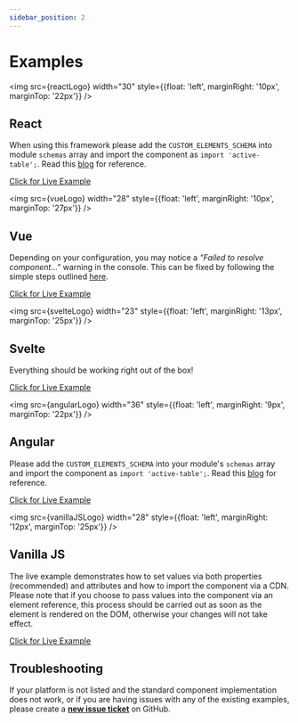 ```yaml
---
sidebar_position: 2
---
```


# Examples


<img src={reactLogo} width="30" style={{float: 'left', marginRight: '10px', marginTop: '22px'}} />

## React

When using this framework please add the `CUSTOM_ELEMENTS_SCHEMA` into module `schemas` array and import the component
as `import 'active-table';`. Read this [blog](https://www.thisdot.co/blog/how-to-integrate-web-components-using-lit-in-angular) for reference.

[Click for Live Example](https://codesandbox.io/s/interesting-joana-9v8nfe?file=/src/app/app.component.ts)


<img src={vueLogo} width="28" style={{float: 'left', marginRight: '10px', marginTop: '27px'}} />

## Vue

Depending on your configuration, you may notice a _"Failed to resolve component..."_ warning in the console. This can be fixed by following
the simple steps outlined [here](https://vuejs.org/guide/extras/web-components.html#using-custom-elements-in-vue).

[Click for Live Example](https://codesandbox.io/s/active-table-vue-z729vs?file=/src/App.vue)


<img src={svelteLogo} width="23" style={{float: 'left', marginRight: '13px', marginTop: '25px'}} />

## Svelte

Everything should be working right out of the box!

[Click for Live Example](https://codesandbox.io/s/active-table-svelte-dbd0qp)


<img src={angularLogo} width="36" style={{float: 'left', marginRight: '9px', marginTop: '22px'}} />

## Angular

Please add the `CUSTOM_ELEMENTS_SCHEMA` into your module's `schemas` array and import the component
as `import 'active-table';`. Read this [blog](https://www.thisdot.co/blog/how-to-integrate-web-components-using-lit-in-angular) for reference.

[Click for Live Example](https://codesandbox.io/s/active-table-angular-9v8nfe?file=/src/app/app.component.html)


<img src={vanillaJSLogo} width="28" style={{float: 'left', marginRight: '12px', marginTop: '25px'}} />

## Vanilla JS

The live example demonstrates how to set values via both properties (recommended) and attributes and how to import the component via a CDN.
Please note that if you choose to pass values into the component via an element reference, this process should be carried out as soon as
the element is rendered on the DOM, otherwise your changes will not take effect.

[Click for Live Example](https://codesandbox.io/s/active-table-vanillajs-62yrrj?file=/index.html)

## Troubleshooting

If your platform is not listed and the standard component implementation does not work, or if you are having issues with any of
the existing examples, please create a [**new issue ticket**](https://github.com/OvidijusParsiunas/active-table/issues/new/choose) on GitHub.
